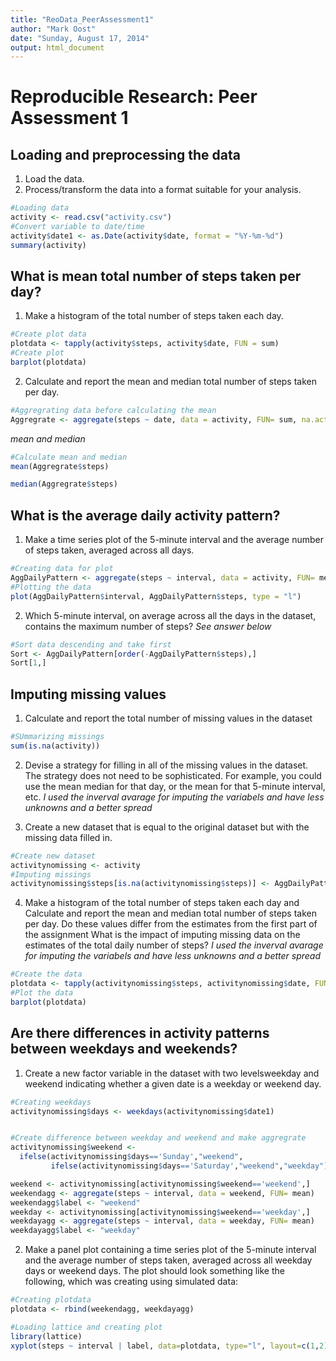 ```yaml
---
title: "ReoData_PeerAssessment1"
author: "Mark Oost"
date: "Sunday, August 17, 2014"
output: html_document
---
```


# Reproducible Research: Peer Assessment 1


## Loading and preprocessing the data
1. Load the data.
2. Process/transform the data into a format suitable for your analysis.


```r
#Loading data
activity <- read.csv("activity.csv")
#Convert variable to date/time
activity$date1 <- as.Date(activity$date, format = "%Y-%m-%d")
summary(activity)
```

## What is mean total number of steps taken per day?
1. Make a histogram of the total number of steps taken each day.


```r
#Create plot data
plotdata <- tapply(activity$steps, activity$date, FUN = sum)
#Create plot
barplot(plotdata)
```

2. Calculate and report the mean and median total number of steps taken per day.


```r
#Aggregrating data before calculating the mean
Aggregrate <- aggregate(steps ~ date, data = activity, FUN= sum, na.action = na.omit )
```

*mean and median*

```r
#Calculate mean and median
mean(Aggregrate$steps)
```

```r
median(Aggregrate$steps)
```


## What is the average daily activity pattern?
1. Make a time series plot of the 5-minute interval and the average number of steps taken, averaged across all days.


```r
#Creating data for plot
AggDailyPattern <- aggregate(steps ~ interval, data = activity, FUN= mean, na.action = na.omit )
#Plotting the data
plot(AggDailyPattern$interval, AggDailyPattern$steps, type = "l")
```
2. Which 5-minute interval, on average across all the days in the dataset, contains the maximum number of steps?
*See answer below*


```r
#Sort data descending and take first
Sort <- AggDailyPattern[order(-AggDailyPattern$steps),]
Sort[1,]
```

## Imputing missing values

1. Calculate and report the total number of missing values in the dataset


```r
#SUmmarizing missings
sum(is.na(activity))
```

2. Devise a strategy for filling in all of the missing values in the dataset. The strategy does not need to be sophisticated. For example, you could use the mean median for that day, or the mean for that 5-minute interval, etc.
*I used the inverval avarage for imputing the variabels and have less unknowns and a better spread*

3. Create a new dataset that is equal to the original dataset but with the missing data filled in.


```r
#Create new dataset
activitynomissing <- activity
#Imputing missings
activitynomissing$steps[is.na(activitynomissing$steps)] <- AggDailyPattern$steps
```

4. Make a histogram of the total number of steps taken each day and Calculate and report the mean and median total number of steps taken per day. Do these values differ from the estimates from the first part of the assignment What is the impact of imputing missing data on the estimates of the total daily number of steps?
*I used the inverval avarage for imputing the variabels and have less unknowns and a better spread*


```r
#Create the data
plotdata <- tapply(activitynomissing$steps, activitynomissing$date, FUN = sum)
#Plot the data
barplot(plotdata)
```

## Are there differences in activity patterns between weekdays and weekends?

1. Create a new factor variable in the dataset with two levelsweekday and weekend indicating whether a given date is a weekday or weekend day.


```r
#Creating weekdays
activitynomissing$days <- weekdays(activitynomissing$date1)


#Create difference between weekday and weekend and make aggregrate
activitynomissing$weekend <- 
  ifelse(activitynomissing$days=='Sunday',"weekend",
         ifelse(activitynomissing$days=='Saturday',"weekend","weekday"))

weekend <- activitynomissing[activitynomissing$weekend=='weekend',]
weekendagg <- aggregate(steps ~ interval, data = weekend, FUN= mean)
weekendagg$label <- "weekend"
weekday <- activitynomissing[activitynomissing$weekend=='weekday',]
weekdayagg <- aggregate(steps ~ interval, data = weekday, FUN= mean)
weekdayagg$label <- "weekday"
```

2. Make a panel plot containing a time series plot of the 5-minute interval and the average number of steps taken, averaged across all weekday days or weekend days. The plot should look something like the following, which was creating using simulated data:


```r
#Creating plotdata
plotdata <- rbind(weekendagg, weekdayagg)

#Loading lattice and creating plot
library(lattice)
xyplot(steps ~ interval | label, data=plotdata, type="l", layout=c(1,2))
```